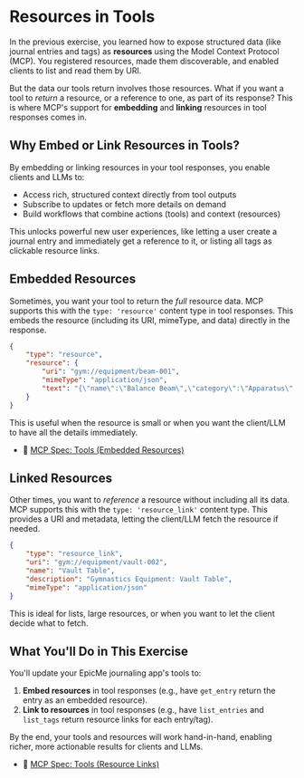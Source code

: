 # Resources in Tools

<EpicVideo url="https://www.epicai.pro/workshops/day-1-2-mcp-fundamentals/intro~ezvmy" />

In the previous exercise, you learned how to expose structured data (like journal entries and tags) as **resources** using the Model Context Protocol (MCP). You registered resources, made them discoverable, and enabled clients to list and read them by URI.

But the data our tools return involves those resources. What if you want a tool to _return_ a resource, or a reference to one, as part of its response? This is where MCP's support for **embedding** and **linking** resources in tool responses comes in.

## Why Embed or Link Resources in Tools?

By embedding or linking resources in your tool responses, you enable clients and LLMs to:

- Access rich, structured context directly from tool outputs
- Subscribe to updates or fetch more details on demand
- Build workflows that combine actions (tools) and context (resources)

This unlocks powerful new user experiences, like letting a user create a journal entry and immediately get a reference to it, or listing all tags as clickable resource links.

## Embedded Resources

Sometimes, you want your tool to return the _full_ resource data. MCP supports this with the `type: 'resource'` content type in tool responses. This embeds the resource (including its URI, mimeType, and data) directly in the response.

```json
{
	"type": "resource",
	"resource": {
		"uri": "gym://equipment/beam-001",
		"mimeType": "application/json",
		"text": "{\"name\":\"Balance Beam\",\"category\":\"Apparatus\",\"length\":5.0,\"unit\":\"meters\"}"
	}
}
```

This is useful when the resource is small or when you want the client/LLM to have all the details immediately.

- 📜 [MCP Spec: Tools (Embedded Resources)](https://modelcontextprotocol.io/specification/2025-06-18/server/tools#embedded-resources)

## Linked Resources

Other times, you want to _reference_ a resource without including all its data. MCP supports this with the `type: 'resource_link'` content type. This provides a URI and metadata, letting the client/LLM fetch the resource if needed.

```json
{
	"type": "resource_link",
	"uri": "gym://equipment/vault-002",
	"name": "Vault Table",
	"description": "Gymnastics Equipment: Vault Table",
	"mimeType": "application/json"
}
```

This is ideal for lists, large resources, or when you want to let the client decide what to fetch.

## What You'll Do in This Exercise

You'll update your EpicMe journaling app's tools to:

1. **Embed resources** in tool responses (e.g., have `get_entry` return the entry as an embedded resource).
2. **Link to resources** in tool responses (e.g., have `list_entries` and `list_tags` return resource links for each entry/tag).

By the end, your tools and resources will work hand-in-hand, enabling richer, more actionable results for clients and LLMs.

- 📜 [MCP Spec: Tools (Resource Links)](https://modelcontextprotocol.io/specification/2025-06-18/server/tools#resource-links)
